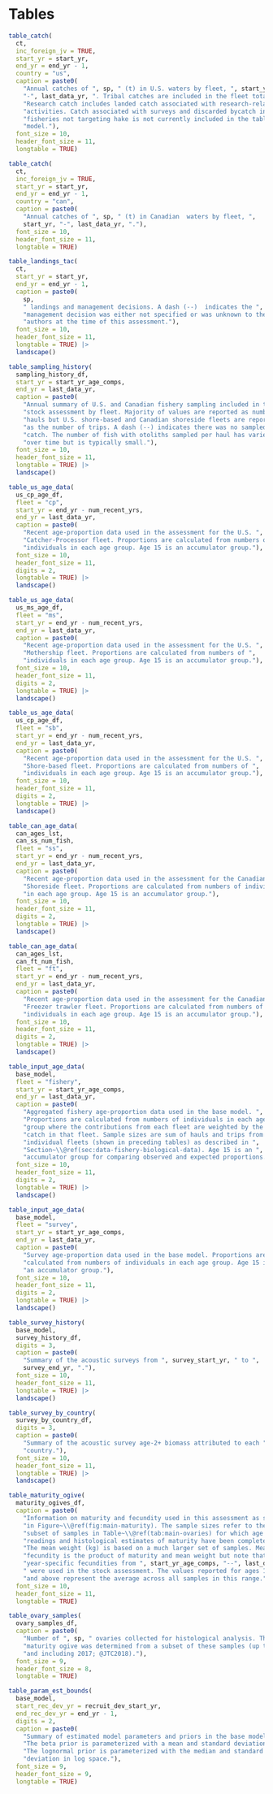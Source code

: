 \newpage

\rfoot{Tables}

# Tables {#sec:tables}

```r
table_catch(
  ct,
  inc_foreign_jv = TRUE,
  start_yr = start_yr,
  end_yr = end_yr - 1,
  country = "us",
  caption = paste0(
    "Annual catches of ", sp, " (t) in U.S. waters by fleet, ", start_yr,
    "-", last_data_yr, ". Tribal catches are included in the fleet totals. ",
    "Research catch includes landed catch associated with research-related ",
    "activities. Catch associated with surveys and discarded bycatch in ",
    "fisheries not targeting hake is not currently included in the table or ",
    "model."),
  font_size = 10,
  header_font_size = 11,
  longtable = TRUE)
```

```r
table_catch(
  ct,
  inc_foreign_jv = TRUE,
  start_yr = start_yr,
  end_yr = end_yr - 1,
  country = "can",
  caption = paste0(
    "Annual catches of ", sp, " (t) in Canadian  waters by fleet, ",
    start_yr, "-", last_data_yr, "."),
  font_size = 10,
  header_font_size = 11,
  longtable = TRUE)
```

```r
table_landings_tac(
  ct,
  start_yr = start_yr,
  end_yr = end_yr - 1,
  caption = paste0(
    sp,
    " landings and management decisions. A dash (--)  indicates the ",
    "management decision was either not specified or was unknown to the ",
    "authors at the time of this assessment."),
  font_size = 10,
  header_font_size = 11,
  longtable = TRUE) |>
  landscape()
```

```r
table_sampling_history(
  sampling_history_df,
  start_yr = start_yr_age_comps,
  end_yr = last_data_yr,
  caption = paste0(
    "Annual summary of U.S. and Canadian fishery sampling included in this ",
    "stock assessment by fleet. Majority of values are reported as number of ",
    "hauls but U.S. shore-based and Canadian shoreside fleets are reported ",
    "as the number of trips. A dash (--) indicates there was no sampled ",
    "catch. The number of fish with otoliths sampled per haul has varied ",
    "over time but is typically small."),
  font_size = 10,
  header_font_size = 11,
  longtable = TRUE) |> 
  landscape()
```

```r
table_us_age_data(
  us_cp_age_df,
  fleet = "cp",
  start_yr = end_yr - num_recent_yrs,
  end_yr = last_data_yr,
  caption = paste0(
    "Recent age-proportion data used in the assessment for the U.S. ",
    "Catcher-Processor fleet. Proportions are calculated from numbers of ",
    "individuals in each age group. Age 15 is an accumulator group."),
  font_size = 10,
  header_font_size = 11,
  digits = 2,
  longtable = TRUE) |> 
  landscape()
```

\newpage

```r
table_us_age_data(
  us_ms_age_df,
  fleet = "ms",
  start_yr = end_yr - num_recent_yrs,
  end_yr = last_data_yr,
  caption = paste0(
    "Recent age-proportion data used in the assessment for the U.S. ",
    "Mothership fleet. Proportions are calculated from numbers of ",
    "individuals in each age group. Age 15 is an accumulator group."),
  font_size = 10,
  header_font_size = 11,
  digits = 2,
  longtable = TRUE) |> 
  landscape()
```

```r
table_us_age_data(
  us_cp_age_df,
  fleet = "sb",
  start_yr = end_yr - num_recent_yrs,
  end_yr = last_data_yr,
  caption = paste0(
    "Recent age-proportion data used in the assessment for the U.S. ",
    "Shore-based fleet. Proportions are calculated from numbers of ",
    "individuals in each age group. Age 15 is an accumulator group."),
  font_size = 10,
  header_font_size = 11,
  digits = 2,
  longtable = TRUE) |> 
  landscape()
```

```r
table_can_age_data(
  can_ages_lst,
  can_ss_num_fish,
  fleet = "ss",
  start_yr = end_yr - num_recent_yrs,
  end_yr = last_data_yr,
  caption = paste0(
    "Recent age-proportion data used in the assessment for the Canadian ",
    "Shoreside fleet. Proportions are calculated from numbers of individuals ",
    "in each age group. Age 15 is an accumulator group."),
  font_size = 10,
  header_font_size = 11,
  digits = 2,
  longtable = TRUE) |>
  landscape()
```

```r
table_can_age_data(
  can_ages_lst,
  can_ft_num_fish,
  fleet = "ft",
  start_yr = end_yr - num_recent_yrs,
  end_yr = last_data_yr,
  caption = paste0(
    "Recent age-proportion data used in the assessment for the Canadian ",
    "Freezer trawler fleet. Proportions are calculated from numbers of ",
    "individuals in each age group. Age 15 is an accumulator group."),
  font_size = 10,
  header_font_size = 11,
  digits = 2,
  longtable = TRUE) |>
  landscape()
```

```r
table_input_age_data(
  base_model,
  fleet = "fishery",
  start_yr = start_yr_age_comps,
  end_yr = last_data_yr,
  caption = paste0(
    "Aggregated fishery age-proportion data used in the base model. ",
    "Proportions are calculated from numbers of individuals in each age ",
    "group where the contributions from each fleet are weighted by the ",
    "catch in that fleet. Sample sizes are sum of hauls and trips from ",
    "individual fleets (shown in preceding tables) as described in ",
    "Section~\\@ref(sec:data-fishery-biological-data). Age 15 is an ",
    "accumulator group for comparing observed and expected proportions."),
  font_size = 10,
  header_font_size = 11,
  digits = 2,
  longtable = TRUE) |>
  landscape()
```

```r
table_input_age_data(
  base_model,
  fleet = "survey",
  start_yr = start_yr_age_comps,
  end_yr = last_data_yr,
  caption = paste0(
    "Survey age-proportion data used in the base model. Proportions are ",
    "calculated from numbers of individuals in each age group. Age 15 is ",
    "an accumulator group."),
  font_size = 10,
  header_font_size = 11,
  digits = 2,
  longtable = TRUE) |>
  landscape()
```

```r
table_survey_history(
  base_model,
  survey_history_df,
  digits = 3,
  caption = paste0(
    "Summary of the acoustic surveys from ", survey_start_yr, " to ",
    survey_end_yr, "."),
  font_size = 10,
  header_font_size = 11,
  longtable = TRUE) |>
  landscape()
```

```r
table_survey_by_country(
  survey_by_country_df,
  digits = 3,
  caption = paste0(
    "Summary of the acoustic survey age-2+ biomass attributed to each ",
    "country."),
  font_size = 10,
  header_font_size = 11,
  longtable = TRUE) |>
  landscape()
```

```r
table_maturity_ogive(
  maturity_ogives_df,
  caption = paste0(
    "Information on maturity and fecundity used in this assessment as shown ",
    "in Figure~\\@ref(fig:main-maturity). The sample sizes refer to the ",
    "subset of samples in Table~\\@ref(tab:main-ovaries) for which age ",
    "readings and histological estimates of maturity have been completed. ",
    "The mean weight (kg) is based on a much larger set of samples. Mean ",
    "fecundity is the product of maturity and mean weight but note that ",
    "year-specific fecundities from ", start_yr_age_comps, "--", last_data_yr,
    " were used in the stock assessment. The values reported for ages 15 ",
    "and above represent the average across all samples in this range."),
  font_size = 10,
  header_font_size = 11,
  longtable = TRUE)
```

```r
table_ovary_samples(
  ovary_samples_df,
  caption = paste0(
    "Number of ", sp, " ovaries collected for histological analysis. The ",
    "maturity ogive was determined from a subset of these samples (up to ",
    "and including 2017; @JTC2018)."),
  font_size = 9,
  header_font_size = 8,
  longtable = TRUE)
```
\clearpage

```r
table_param_est_bounds(
  base_model,
  start_rec_dev_yr = recruit_dev_start_yr,
  end_rec_dev_yr = end_yr - 1,
  digits = 2,
  caption = paste0(
    "Summary of estimated model parameters and priors in the base model. ",
    "The beta prior is parameterized with a mean and standard deviation. ",
    "The lognormal prior is parameterized with the median and standard ",
    "deviation in log space."),
  font_size = 9,
  header_font_size = 9,
  longtable = TRUE)
```

<!-- \clearpage -->

<!-- ```{r main-assessment-changes-table, results = "asis", echo = FALSE} -->
<!-- make.assessment.changes.table( -->
<!--   assess_changes_df, -->
<!--   xcaption = paste0( -->
<!--     "Annual changes in the modeling framework used to assess ", sp, " since ", -->
<!--     "2011. Methods used to weight the age-composition data (Comp Method), ", -->
<!--     "i.e., McAllister-Ianelli (MI) and Dirichlet-multinomial (D-M) ", -->
<!--     "approaches, are explained in the main text. The MCMC column gives the ", -->
<!--     "number of Markov chain Monte Carlo samples used to describe model ", -->
<!--     "results and produce statistical inference."), -->
<!--   xlabel = "tab:main-assessment-changes", -->
<!--   font.size = 10, -->
<!--   space.size = 11) -->
<!-- ``` -->
<!-- \clearpage -->

<!-- \begin{landscape} -->
<!-- \pagestyle{mylandscape} -->
<!-- \centering -->
<!-- ```{r main-est-numbers-at-age-table, results = "asis", echo = FALSE} -->
<!-- atage_table( -->
<!--   base_model, -->
<!--   table_type = 1, -->
<!--   end_yr = end_yr, -->
<!--   xcaption = paste0( -->
<!--     "Estimated numbers-at-age at the beginning of the year from the base ", -->
<!--     "model (posterior medians; million)."), -->
<!--   xlabel = "tab:main-est-numbers-at-age", -->
<!--   font_size = 9, -->
<!--   space_size = 10) -->
<!-- ``` -->
<!-- \end{landscape} -->
<!-- \pagestyle{fancy} -->
<!-- \clearpage -->

<!-- \begin{landscape} -->
<!-- \pagestyle{mylandscape} -->
<!-- \centering -->
<!-- ```{r main-est-biomass-at-age-table, results = "asis", echo = FALSE} -->
<!-- atage_table( -->
<!--   base_model, -->
<!--   table_type = 5, -->
<!--   end_yr = end_yr, -->
<!--   xcaption = paste0( -->
<!--     "Estimated total biomass-at-age at the beginning of the year from the ", -->
<!--     "base model (posterior medians; thousand t)."), -->
<!--   xlabel = "tab:main-est-biomass-at-age", -->
<!--   font_size = 9, -->
<!--   space_size = 10) -->
<!-- ``` -->
<!-- \end{landscape} -->
<!-- \pagestyle{fancy} -->

<!-- \begin{landscape} -->
<!-- \pagestyle{mylandscape} -->
<!-- \centering -->
<!-- ```{r main-est-exp-rate-at-age-table, results = "asis", echo = FALSE} -->
<!-- atage_table( -->
<!--   base_model, -->
<!--   table_type = 2, -->
<!--   end_yr = end_yr - 1, -->
<!--   digits = 2, -->
<!--   xcaption = paste0( -->
<!--     "Estimated exploitation-fraction-at-age (catch-at-age divided by ", -->
<!--     "biomass-at-age at the beginning of the year) presented as a percentage ", -->
<!--     "for each year from the base model (posterior medians; percentage of ", -->
<!--     "age class removed by fishing)."), -->
<!--   xlabel = "tab:main-est-exp-rate-at-age", -->
<!--   font_size = 9, -->
<!--   space_size = 10) -->
<!-- ``` -->
<!-- \end{landscape} -->
<!-- \pagestyle{fancy} -->

<!-- \begin{landscape} -->
<!-- \pagestyle{mylandscape} -->
<!-- \centering -->
<!-- ```{r main-est-catch-at-age-table, results = "asis", echo = FALSE} -->
<!-- atage_table( -->
<!--   base_model, -->
<!--   table_type = 3, -->
<!--   end_yr = end_yr - 1, -->
<!--   xcaption = paste0( -->
<!--     "Estimated catch-at-age in numbers for each year from the base model ", -->
<!--     "(posterior medians; thousands)."), -->
<!--   xlabel = "tab:main-est-catch-at-age", -->
<!--   font_size = 6, -->
<!--   space_size = 7) -->
<!-- ``` -->
<!-- \end{landscape} -->
<!-- \pagestyle{fancy} -->

<!-- \begin{landscape} -->
<!-- \pagestyle{mylandscape} -->
<!-- \centering -->
<!-- ```{r main-est-catch-at-age-biomass-table, results = "asis", echo = FALSE} -->
<!-- atage_table( -->
<!--   base_model, -->
<!--   table_type = 4, -->
<!--   end_yr = end_yr - 1, -->
<!--   xcaption = paste0( -->
<!--     "Estimated catch-at-age in total biomass for each year from the base ", -->
<!--     "model (posterior medians; t)."), -->
<!--   xlabel = "tab:main-est-catch-at-age-biomass", -->
<!--   font_size = 6, -->
<!--   space_size = 7) -->
<!-- ``` -->
<!-- \end{landscape} -->
<!-- \pagestyle{fancy} -->

<!-- \begin{landscape} -->
<!-- \pagestyle{mylandscape} -->
<!-- \centering -->
<!-- ```{r main-cohort-effects-table, results = "asis", echo = FALSE} -->
<!-- cohort_table( -->
<!--   base_model, -->
<!--   end_yr = end_yr, -->
<!--   cohorts = c(1999, 2010, 2014, 2016), -->
<!--   # csv_dir = output_csv_dir, -->
<!--   xcaption = paste0( -->
<!--     "Calculations showing changes in biomass at each age due to natural ", -->
<!--     "mortality and fishing for recent strong cohorts. Start Biomass is the ", -->
<!--     "biomass at the beginning of the year, Catch Weight is the catch for ", -->
<!--     "the cohort for the year, M is the biomass attributed to natural ", -->
<!--     "mortality, and Surviving Biomass is what survives to the end of the ", -->
<!--     "year. Surviving Biomass does not equal the Start Biomass in the ", -->
<!--     "following year because the empirical weights-at-age change ", -->
<!--     "between years. Estimated quantities are posterior medians."), -->
<!--   xlabel = "tab:main-cohort-effects", -->
<!--   font_size = 7, -->
<!--   space_size = 8) -->
<!-- ``` -->
<!-- \end{landscape} -->
<!-- \pagestyle{fancy} -->
<!-- \clearpage -->

<!-- ```{r main-median-posterior-table, results = "asis", echo = FALSE} -->
<!-- make.median.posterior.table( -->
<!--   base_model, -->
<!--   start_yr = start_yr, -->
<!--   end_yr = end_yr, -->
<!--   digits = 1, -->
<!--   csv.dir = output_csv_dir, -->
<!--   xcaption = paste0( -->
<!--     "Time series of median posterior population estimates from the base ", -->
<!--     "model. Relative spawning biomass is spawning biomass relative to the ", -->
<!--     "unfished equilibrium ($\\Bzero$). Total biomass includes females and ", -->
<!--     "males of ages 0 and above. Age-2+ biomass includes females and males ", -->
<!--     "ages 2 and above. Exploitation fraction is total catch divided by ", -->
<!--     "total age-2+ biomass. Relative fishing intensity is ", -->
<!--     "(1-SPR)/(1-SPR\\subscr{40\\%}) such that values below 100\\% ", -->
<!--     "represent fishing below $\\Fforty$. A dash (--) indicates a quantity ", -->
<!--     "requiring ", end_yr, " catch which has not taken place yet."), -->
<!--   xlabel = "tab:main-median-posterior", -->
<!--   font.size = 9, -->
<!--   space.size = 10) -->
<!-- ``` -->

<!-- \clearpage -->

<!-- ```{r main-ci-posterior-table, results = "asis", echo = FALSE} -->
<!-- make.ci.posterior.table( -->
<!--   base_model, -->
<!--   start_yr = start_yr, -->
<!--   end_yr = end_yr, -->
<!--   digits = 1, -->
<!--   xcaption = paste0( -->
<!--     "Time-series of 95\\% posterior credibility intervals for the quantities ", -->
<!--     "shown in Table \\@ref(tab:main-median-posterior). A dash (--) indicates ", -->
<!--     "a quantity requiring ", end_yr, " catch which has not taken place yet."), -->
<!--   xlabel = "tab:main-ci-posterior", -->
<!--   font.size = 8, -->
<!--   space.size = 9, -->
<!--   lower_col = "2.5%", -->
<!--   upper_col = "97.5%") -->
<!-- ``` -->

<!-- ```{r main-parameter-estimates, results = "asis", echo = FALSE} -->
<!-- table_param_est( -->
<!--   list(base_model, last_yr_base_model), -->
<!--   model_nms = c(base_model_name, last_yr_base_model_name), -->
<!--   end_yr = end_yr, -->
<!--   digits = 3, -->
<!--   rec_yrs = c(2010, 2014, 2016, 2020), -->
<!--   show_like = FALSE, -->
<!--   xcaption = -->
<!--     paste0( -->
<!--       "Select parameters, derived quantities, and reference point posterior ", -->
<!--       "median estimates for the (", end_yr, ") base model compared to the ", -->
<!--       "previous assessment's (", end_yr - 1, ") base model."), -->
<!--   xlabel = "tab:main-parameter-estimates", -->
<!--   font_size = 10, -->
<!--   space_size = 11) -->
<!-- ``` -->

<!-- ```{r main-reference-points-table, results = "asis", echo = FALSE} -->
<!-- table_reference_points.old( -->
<!--   base_model, -->
<!--   xcaption = paste0( -->
<!--     "Summary of median and 95\\% credibility intervals of equilibrium ", -->
<!--     "conceptual reference points for the base assessment model. ", -->
<!--     "Equilibrium reference points were computed using 1975--", end_yr - 1, -->
<!--     " averages for mean weight-at-age and baseline selectivity-at-age ", -->
<!--     "(1966--1990; prior to time-varying deviations.)"), -->
<!--   xlabel = "tab:main-reference-points", -->
<!--   font.size = 10, -->
<!--   space.size = 11, -->
<!--   placement = "h") -->
<!-- ``` -->

<!-- \clearpage -->

<!-- ```{r main-biomass-table, results = "asis", echo = FALSE} -->
<!-- table_decision( -->
<!--   base_model, -->
<!--   xcaption = paste0( -->
<!--       "Forecast quantiles of ", sp, "relative spawning biomass at the ", -->
<!--       "beginning of the year. Catch alternatives are based on: constant ", -->
<!--       "catches (rows ", ct_constant_str, "), including catch similar to ", -->
<!--       min(forecast_yrs_extra) - 1," (row~", letters[ct_actual_ind], -->
<!--       ") and to the TAC from ", min(forecast_yrs_extra) - 1," (row~", -->
<!--       letters[ct_tac_ind], "); and non-constant catches that result in ", -->
<!--       "annual 10\\% declines in catch (rows ", ct_reduction_str, -->
<!--       "), median relative fishing intensity of 100\\% (row ", -->
<!--       letters[ct_spr100_ind], "), median catch estimated via the default ", -->
<!--       "harvest policy (\\Ffortyten, row~", letters[ct_default_policy_ind], -->
<!--       "), and the fishing intensity that results in the median projected ", -->
<!--       "catch remaining the same in ", min(forecast_yrs_extra), " and ", -->
<!--       min(forecast_yrs_extra) + 1, " (row~", letters[ct_stable_ind], ")."), -->
<!--   xlabel = "tab:main-decisions-biomass", -->
<!--   font.size = 11, -->
<!--   space.size = 12, -->
<!--   type = "biomass", -->
<!--   placement = "tbp") -->
<!-- ``` -->

<!-- \clearpage -->

<!-- ```{r main-decisions-spr-table, results = "asis", echo = FALSE} -->
<!-- table_decision( -->
<!--   base_model, -->
<!--   xcaption = paste0( -->
<!--     "Forecast quantiles of ", sp, " relative fishing intensity ", -->
<!--     "(1-SPR)/(1-SPR\\subscr{40\\%}), expressed as a proportion, for the ", -->
<!--     min(forecast_yrs), "--", max(forecast_yrs) - 1, " catch alternatives ", -->
<!--     "presented in Table~\\@ref(tab:main-decisions-biomass). Values greater ", -->
<!--     "than 1 indicate relative fishing intensities greater than the ", -->
<!--     "$\\Fforty$ harvest policy calculated using baseline selectivity."), -->
<!--   xlabel = "tab:main-decisions-spr", -->
<!--   font.size = 11, -->
<!--   space.size = 12, -->
<!--   type = "spr", -->
<!--   placement = "tbp") -->
<!-- ``` -->

<!-- \clearpage -->

<!-- ```{r main-risk-forecast-year-1-table, results = "asis", echo = FALSE} -->
<!-- # Index in model$risks to use, e.g. 1 means forecast year 2 compared to -->
<!-- # forecast year 1 -->
<!-- table_risk( -->
<!--   base_model, -->
<!--   forecast_yrs, -->
<!--   index = 1, -->
<!--   xcaption = paste0( -->
<!--     "Probabilities related to spawning biomass, relative fishing intensity, " -->
<!--     "and the ", end_yr + 1, " default harvest policy catch for alternative ", -->
<!--     end_yr, " catch options (catch options explained in ", -->
<!--     "Table~\\@ref(tab:main-decisions-biomass))."), -->
<!--   xlabel = "tab:main-risk-year-1", -->
<!--   font.size = 11, -->
<!--   space.size = 13, -->
<!--   catch_col_width_cm = 1.9) -->
<!-- ``` -->

<!-- ```{r main-risk-forecast-year-2-table, results = "asis", echo = FALSE} -->
<!-- # Index in model$risks to use, e.g. 1 means forecast year 2 compared to -->
<!-- # forecast year 1 -->
<!-- table_risk( -->
<!--   base_model, -->
<!--   forecast_yrs, -->
<!--   index = 2, -->
<!--   xcaption = paste0( -->
<!--     "Probabilities related to spawning biomass, relative fishing intensity, ", -->
<!--     "and the ", end_yr + 2, " default harvest policy catch for alternative ", -->
<!--     end_yr + 1, " catch options, given the ", end_yr, " catch level shown ", -->
<!--     "in Table~\\@ref(tab:main-risk-year-1) (catch options explained in ", -->
<!--     "Table~\\@ref(tab:main-decisions-biomass))."), -->
<!--   xlabel = "tab:main-risk-year-2", -->
<!--   font.size = 11, -->
<!--   space.size = 13, -->
<!--   catch_col_width_cm = 1.9) -->
<!-- ``` -->

<!-- ```{r main-risk-forecast-year-3-table, results = "asis", echo = FALSE} -->
<!-- # Index in model$risks to use, e.g. 1 means forecast year 2 compared to -->
<!-- # forecast year 1 -->
<!-- table_risk( -->
<!--   base_model, -->
<!--   forecast_yrs, -->
<!--   index = 3, -->
<!--   xcaption = paste0( -->
<!--     "Probabilities related to spawning biomass, relative fishing intensity, ", -->
<!--     "and the ", end_yr + 3, " default harvest policy catch for alternative ", -->
<!--     end_yr + 2, " catch options, given the ", end_yr, " and ", end_yr + 1, -->
<!--     " catch levels shown in Tables~\\@ref(tab:main-risk-year-1) and~", -->
<!--     "\\@ref(tab:main-risk-year-2) (catch options explained in Table~", -->
<!--     "\\@ref(tab:main-decisions-biomass))."), -->
<!--   xlabel = "tab:main-risk-year-3", -->
<!--   font.size = 11, -->
<!--   space.size = 13, -->
<!--   catch_col_width_cm = 1.9) -->
<!-- ``` -->

<!-- \clearpage -->

<!-- \begin{landscape} -->
<!-- \pagestyle{mylandscape} -->
<!-- \centering -->
<!-- ```{r main-parameter-estimates-sens-1, results = "asis", echo = FALSE} -->
<!-- table_param_est( -->
<!--   sens_models[[1]], -->
<!--   model_nms = sens_models_names[[1]], -->
<!--   end_yr = end_yr, -->
<!--   digits = 3, -->
<!--   xcaption = paste0( -->
<!--     "Posterior medians for select parameters, derived quantities, reference ", -->
<!--     "points, and negative log likelihoods for the base model and some ", -->
<!--     "sensitivity runs (described in ", -->
<!--     "Section~\\@ref(sec:assessment-sensitivity-analyses)). A dash (--) ", -->
<!--     "indicates that the parameter or derived quantity was not estimated in ", -->
<!--     "the model."), -->
<!--   xlabel = "tab:main-parameter-estimates-sens-1", -->
<!--   font_size = 9, -->
<!--   space_size = 10, -->
<!--   rec_yrs = c(2010, 2014, 2016, 2020)) -->
<!-- ``` -->

<!-- ```{r main-parameter-estimates-sens-2, results = "asis", echo = FALSE} -->
<!-- table_param_est( -->
<!--   sens_models[[2]], -->
<!--   model_nms = sens_models_names[[2]], -->
<!--   end_yr = end_yr, -->
<!--   digits = 3, -->
<!--   xcaption = paste0( -->
<!--     "Posterior medians for select parameters, derived quantities, reference ", -->
<!--     "points, and negative log likelihoods for the base model and further ", -->
<!--     "sensitivity runs (described in ", -->
<!--     "Section~\\@ref(sec:assessment-sensitivity-analyses)). A dash (--) ", -->
<!--     "indicates that the parameter or derived quantity was not estimated in ", -->
<!--     "the model."), -->
<!--   xlabel = "tab:main-parameter-estimates-sens-2", -->
<!--   font_size = 9, -->
<!--   space_size = 11, -->
<!--   rec_yrs = c(2010, 2014, 2016, 2020)) -->
<!-- ``` -->

<!-- ```{r main-parameter-estimates-sens-3, results = "asis", echo = FALSE} -->
<!-- table_param_est( -->
<!--   sens_models[[3]], -->
<!--   model_nms = sens_models_names[[3]], -->
<!--   end_yr = end_yr, -->
<!--   digits = 3, -->
<!--   xcaption = paste0( -->
<!--     "Posterior medians for select parameters, derived quantities, reference ", -->
<!--     "points, and negative log likelihoods for the base model and further ", -->
<!--     "sensitivity runs (described in ", -->
<!--     "Section~\\@ref(sec:assessment-sensitivity-analyses)). A dash (--) ", -->
<!--     "indicates that the parameter or derived quantity was not estimated in ", -->
<!--     "the model."), -->
<!--   xlabel = "tab:main-parameter-estimates-sens-3", -->
<!--   font_size = 9, -->
<!--   space_size = 11, -->
<!--   rec_yrs = c(2010, 2014, 2016, 2020)) -->
<!-- ``` -->

<!-- \end{landscape} -->
<!-- \pagestyle{fancy} -->

<!-- \clearpage -->

<!-- ```{r main-parameter-estimates-retro, results = "asis", echo = FALSE} -->
<!-- table_param_est( -->
<!--   retro_lst, -->
<!--   model_nms = retro_model_nms, -->
<!--   end_yr = end_yr, -->
<!--   digits = 3, -->
<!--   rec_yrs = c(2010, 2014, 2016, 2020), -->
<!--   xcaption = paste0( -->
<!--     "Posterior medians from the base model for select parameters, derived ", -->
<!--     "quantities, reference point estimates, and negative log likelihoods ", -->
<!--     "for retrospective analyses. Some values are implied since they occur ", -->
<!--     "after the ending year of the respective retrospective analysis. A ", -->
<!--     "dash (--) indicates that the parameter or derived quantity was not ", -->
<!--     "output by the model."), -->
<!--   xlabel = "tab:main-parameter-estimates-retro", -->
<!--   font_size = 10, -->
<!--   space_size = 11) -->
<!-- ``` -->

<!-- \clearpage -->
